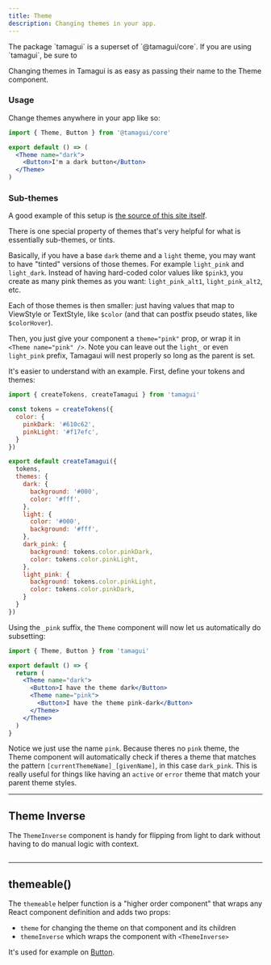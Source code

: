 ```yaml
---
title: Theme
description: Changing themes in your app.
---
```


<Notice>
  The package `tamagui` is a superset of `@tamagui/core`. If you are using `tamagui`, be sure to
</Notice>

Changing themes in Tamagui is as easy as passing their name to the Theme component.

### Usage

Change themes anywhere in your app like so:

```jsx
import { Theme, Button } from '@tamagui/core'

export default () => (
  <Theme name="dark">
    <Button>I'm a dark button</Button>
  </Theme>
)
```

### Sub-themes

A good example of this setup is [the source of this site itself](https://github.com/tamagui/tamagui/blob/master/packages/site/constants/themes.ts).

There is one special property of themes that's very helpful for what is essentially sub-themes, or tints.

Basically, if you have a base `dark` theme and a `light` theme, you may want to have "tinted" versions of those themes. For example `light_pink` and `light_dark`. Instead of having hard-coded color values like `$pink3`, you create as many pink themes as you want: `light_pink_alt1`, `light_pink_alt2`, etc.

Each of those themes is then smaller: just having values that map to ViewStyle or TextStyle, like `$color` (and that can postfix pseudo states, like `$colorHover`).

Then, you just give your component a `theme="pink"` prop, or wrap it in `<Theme name="pink" />`. Note you can leave out the `light_` or even `light_pink` prefix, Tamagaui will nest properly so long as the parent is set.

It's easier to understand with an example. First, define your tokens and themes:

```jsx
import { createTokens, createTamagui } from 'tamagui'

const tokens = createTokens({
  color: {
    pinkDark: '#610c62',
    pinkLight: '#f17efc',
  }
})

export default createTamagui({
  tokens,
  themes: {
    dark: {
      background: '#000',
      color: '#fff',
    },
    light: {
      color: '#000',
      background: '#fff',
    },
    dark_pink: {
      background: tokens.color.pinkDark,
      color: tokens.color.pinkLight,
    },
    light_pink: {
      background: tokens.color.pinkLight,
      color: tokens.color.pinkDark,
    }
  }
})
```

Using the `_pink` suffix, the `Theme` component will now let us automatically do subsetting:

```jsx
import { Theme, Button } from 'tamagui'

export default () => {
  return (
    <Theme name="dark">
      <Button>I have the theme dark</Button>
      <Theme name="pink">
        <Button>I have the theme pink-dark</Button>
      </Theme>
    </Theme>
  )
}
```

Notice we just use the name `pink`. Because theres no `pink` theme, the Theme component will automatically check if theres a theme that matches the pattern `[currentThemeName]_[givenName]`, in this case `dark_pink`. This is really useful for things like having an `active` or `error` theme that match your parent theme styles.

---

## Theme Inverse

The `ThemeInverse` component is handy for flipping from light to dark without having to do manual logic with context.

<HeroContainer>
  <ThemeInverseDemo />
</HeroContainer>

```jsx hero template=ThemeInverse

```

---

## themeable()

The `themeable` helper function is a "higher order component" that wraps any React component definition and adds two props:

- `theme` for changing the theme on that component and its children
- `themeInverse` which wraps the component with `<ThemeInverse>`

It's used for example on [Button](/docs/components/button).
